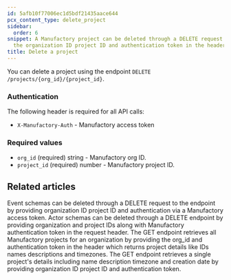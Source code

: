 ```yaml
---
id: 5afb10f77006ec1d5bdf21435aace644
pcx_content_type: delete_project
sidebar:
  order: 6
snippet: A Manufactory project can be deleted through a DELETE request by providing
  the organization ID project ID and authentication token in the header.
title: Delete a project
---
```


You can delete a project using the endpoint `DELETE /projects/{org_id}/{project_id}`.

### Authentication

The following header is required for all API calls:
- `X-Manufactory-Auth` - Manufactory access token

### Required values

- `org_id` (required) string - Manufactory org ID.
- `project_id` (required) number - Manufactory project ID.


## Related articles
<CardGrid>
<LinkTitleCard header="<b>Events > Delete events schema</b>" href="/products/manufactory/events/delete_schema/" > Event schemas can be deleted through a DELETE request to the endpoint by providing organization ID project ID and authentication via a Manufactory access token. </LinkTitleCard>
<LinkTitleCard header="<b>Actors > Delete actors schema</b>" href="/products/manufactory/actors/delete_schema/" > Actor schemas can be deleted through a DELETE endpoint by providing organization and project IDs along with Manufactory authentication token in the request header. </LinkTitleCard>
<LinkTitleCard header="<b>Projects > Get all projects</b>" href="/products/manufactory/projects/get_projects/" > The GET endpoint retrieves all Manufactory projects for an organization by providing the org_id and authentication token in the header which returns project details like IDs names descriptions and timezones. </LinkTitleCard>
<LinkTitleCard header="<b>Projects > Get a project</b>" href="/products/manufactory/projects/get_project/" > The GET endpoint retrieves a single project's details including name description timezone and creation date by providing organization ID project ID and authentication token. </LinkTitleCard>
</CardGrid>